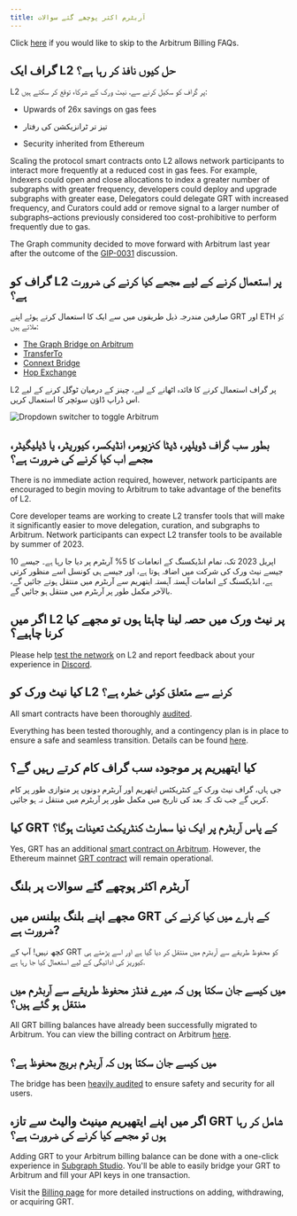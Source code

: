 ```yaml
---
title: آربٹرم اکثر پوچھے گئے سوالات
---
```


Click [here](#billing-on-arbitrum-faqs) if you would like to skip to the Arbitrum Billing FAQs.

## گراف ایک L2 حل کیوں نافذ کر رہا ہے؟

L2 پر گراف کو سکیل کرنے سے، نیٹ ورک کے شرکاء توقع کر سکتے ہیں:

-   Upwards of 26x savings on gas fees

-   تیز تر ٹرانزیکشن کی رفتار

-   Security inherited from Ethereum

Scaling the protocol smart contracts onto L2 allows network participants to interact more frequently at a reduced cost in gas fees. For example, Indexers could open and close allocations to index a greater number of subgraphs with greater frequency, developers could deploy and upgrade subgraphs with greater ease, Delegators could delegate GRT with increased frequency, and Curators could add or remove signal to a larger number of subgraphs–actions previously considered too cost-prohibitive to perform frequently due to gas.

The Graph community decided to move forward with Arbitrum last year after the outcome of the [GIP-0031](https://forum.thegraph.com/t/gip-0031-arbitrum-grt-bridge/3305) discussion.

## گراف کو L2 پر استعمال کرنے کے لیے مجھے کیا کرنے کی ضرورت ہے؟

صارفین مندرجہ ذیل طریقوں میں سے ایک کا استعمال کرتے ہوئے اپنے GRT اور ETH کو ملاتے ہیں:

-   [The Graph Bridge on Arbitrum](https://bridge.arbitrum.io/?l2ChainId=42161)
-   [TransferTo](https://transferto.xyz/swap)
-   [Connext Bridge](https://bridge.connext.network/)
-   [Hop Exchange](https://app.hop.exchange/#/send?token=ETH)

L2 پر گراف استعمال کرنے کا فائدہ اٹھانے کے لیے، چینز کے درمیان ٹوگل کرنے کے لیے اس ڈراپ ڈاؤن سوئچر کا استعمال کریں.

![Dropdown switcher to toggle Arbitrum](/img/arbitrum-screenshot-toggle.png)

## بطور سب گراف ڈویلپر، ڈیٹا کنزیومر، انڈیکسر، کیوریٹر، یا ڈیلیگیٹر، مجھے اب کیا کرنے کی ضرورت ہے؟

There is no immediate action required, however, network participants are encouraged to begin moving to Arbitrum to take advantage of the benefits of L2.

Core developer teams are working to create L2 transfer tools that will make it significantly easier to move delegation, curation, and subgraphs to Arbitrum. Network participants can expect L2 transfer tools to be available by summer of 2023.

10 اپریل 2023 تک، تمام انڈیکسنگ کے انعامات کا 5% آربٹرم پر دیا جا رہا ہے۔ جیسے جیسے نیٹ ورک کی شرکت میں اضافہ ہوتا ہے، اور جیسے ہی کونسل اسے منظور کرتی ہے، انڈیکسنگ کے انعامات آہستہ آہستہ ایتھریم سے آربٹرم میں منتقل ہوتے جائیں گے، بالآخر مکمل طور پر آربٹرم میں منتقل ہو جائیں گے.

## اگر میں L2 پر نیٹ ورک میں حصہ لینا چاہتا ہوں تو مجھے کیا کرنا چاہیے؟

Please help [test the network](https://testnet.thegraph.com/explorer) on L2 and report feedback about your experience in [Discord](https://discord.gg/vtvv7FP).

## کیا نیٹ ورک کو L2 کرنے سے متعلق کوئی خطرہ ہے؟

All smart contracts have been thoroughly [audited](https://github.com/graphprotocol/contracts/blob/dev/audits/OpenZeppelin/2022-07-graph-arbitrum-bridge-audit.pdf).

Everything has been tested thoroughly, and a contingency plan is in place to ensure a safe and seamless transition. Details can be found [here](https://forum.thegraph.com/t/gip-0037-the-graph-arbitrum-deployment-with-linear-rewards-minted-in-l2/3551#risks-and-security-considerations-20).

## کیا ایتھیریم پر موجودہ سب گراف کام کرتے رہیں گے؟

جی ہاں، گراف نیٹ ورک کے کنٹریکٹس ایتھریم اور آربٹرم دونوں پر متوازی طور پر کام کریں گے جب تک کہ بعد کی تاریخ میں مکمل طور پر آربٹرم میں منتقل نہ ہو جائیں.

## کیا GRT کے پاس آربٹرم پر ایک نیا سمارٹ کنٹریکٹ تعینات ہوگا؟

Yes, GRT has an additional [smart contract on Arbitrum](https://arbiscan.io/address/0x9623063377ad1b27544c965ccd7342f7ea7e88c7). However, the Ethereum mainnet [GRT contract](https://etherscan.io/token/0xc944e90c64b2c07662a292be6244bdf05cda44a7) will remain operational.

## آربٹرم اکثر پوچھے گئے سوالات پر بلنگ

## مجھے اپنے بلنگ بیلنس میں GRT کے بارے میں کیا کرنے کی ضرورت ہے?

کچھ نہیں! آپ کے GRT کو محفوظ طریقے سے آربٹرم میں منتقل کر دیا گیا ہے اور اسے پڑھتے ہی کیوریز کی ادائیگی کے لیے استعمال کیا جا رہا ہے.

## میں کیسے جان سکتا ہوں کہ میرے فنڈز محفوظ طریقے سے آربٹرم میں منتقل ہو گئے ہیں؟

All GRT billing balances have already been successfully migrated to Arbitrum. You can view the billing contract on Arbitrum [here](https://arbiscan.io/address/0x1B07D3344188908Fb6DEcEac381f3eE63C48477a).

## میں کیسے جان سکتا ہوں کہ آربٹرم بریج محفوظ ہے؟

The bridge has been [heavily audited](https://code4rena.com/contests/2022-10-the-graph-l2-bridge-contest) to ensure safety and security for all users.

## اگر میں اپنے ایتھیریم مینیٹ والیٹ سے تازہ GRT شامل کر رہا ہوں تو مجھے کیا کرنے کی ضرورت ہے؟

Adding GRT to your Arbitrum billing balance can be done with a one-click experience in [Subgraph Studio](https://thegraph.com/studio/). You'll be able to easily bridge your GRT to Arbitrum and fill your API keys in one transaction.

Visit the [Billing page](https://thegraph.com/docs/en/billing/) for more detailed instructions on adding, withdrawing, or acquiring GRT.
